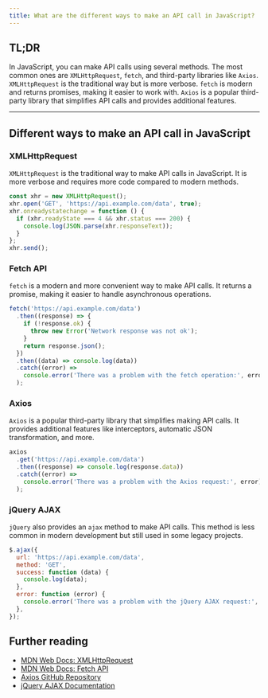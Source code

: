 ```yaml
---
title: What are the different ways to make an API call in JavaScript?
---
```


## TL;DR

In JavaScript, you can make API calls using several methods. The most common ones are `XMLHttpRequest`, `fetch`, and third-party libraries like `Axios`. `XMLHttpRequest` is the traditional way but is more verbose. `fetch` is modern and returns promises, making it easier to work with. `Axios` is a popular third-party library that simplifies API calls and provides additional features.

---

## Different ways to make an API call in JavaScript

### XMLHttpRequest

`XMLHttpRequest` is the traditional way to make API calls in JavaScript. It is more verbose and requires more code compared to modern methods.

```js
const xhr = new XMLHttpRequest();
xhr.open('GET', 'https://api.example.com/data', true);
xhr.onreadystatechange = function () {
  if (xhr.readyState === 4 && xhr.status === 200) {
    console.log(JSON.parse(xhr.responseText));
  }
};
xhr.send();
```

### Fetch API

`fetch` is a modern and more convenient way to make API calls. It returns a promise, making it easier to handle asynchronous operations.

```js
fetch('https://api.example.com/data')
  .then((response) => {
    if (!response.ok) {
      throw new Error('Network response was not ok');
    }
    return response.json();
  })
  .then((data) => console.log(data))
  .catch((error) =>
    console.error('There was a problem with the fetch operation:', error),
  );
```

### Axios

`Axios` is a popular third-party library that simplifies making API calls. It provides additional features like interceptors, automatic JSON transformation, and more.

```js
axios
  .get('https://api.example.com/data')
  .then((response) => console.log(response.data))
  .catch((error) =>
    console.error('There was a problem with the Axios request:', error),
  );
```

### jQuery AJAX

`jQuery` also provides an `ajax` method to make API calls. This method is less common in modern development but still used in some legacy projects.

```js
$.ajax({
  url: 'https://api.example.com/data',
  method: 'GET',
  success: function (data) {
    console.log(data);
  },
  error: function (error) {
    console.error('There was a problem with the jQuery AJAX request:', error);
  },
});
```

## Further reading

- [MDN Web Docs: XMLHttpRequest](https://developer.mozilla.org/en-US/docs/Web/API/XMLHttpRequest)
- [MDN Web Docs: Fetch API](https://developer.mozilla.org/en-US/docs/Web/API/Fetch_API)
- [Axios GitHub Repository](https://github.com/axios/axios)
- [jQuery AJAX Documentation](https://api.jquery.com/jquery.ajax/)
